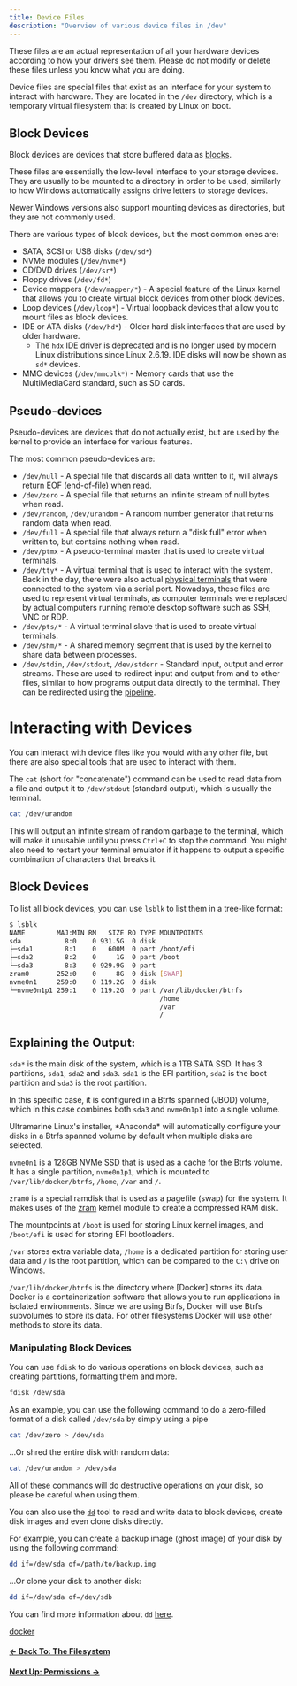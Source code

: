 ```yaml
---
title: Device Files
description: "Overview of various device files in /dev"
---
```



<Alert type="info">
  These files are an actual representation of all your hardware devices
  according to how your drivers see them. Please do not modify or delete these
  files unless you know what you are doing.
</Alert>

Device files are special files that exist as an interface for your system to interact with hardware.
They are located in the `/dev` directory, which is a temporary virtual filesystem that is created by Linux on boot.

## Block Devices

Block devices are devices that store buffered data as [blocks](<https://en.wikipedia.org/wiki/Block_(data_storage)>).

These files are essentially the low-level interface to your storage devices. They are usually to be mounted to a directory in order to be used,
similarly to how Windows automatically assigns drive letters to storage devices.

Newer Windows versions also support mounting devices as directories, but they are not commonly used.

There are various types of block devices, but the most common ones are:

- SATA, SCSI or USB disks (`/dev/sd*`)
- NVMe modules (`/dev/nvme*`)
- CD/DVD drives (`/dev/sr*`)
- Floppy drives (`/dev/fd*`)
- Device mappers (`/dev/mapper/*`) - A special feature of the Linux kernel that allows you to create virtual block devices from other block devices.
- Loop devices (`/dev/loop*`) - Virtual loopback devices that allow you to mount files as block devices.
- IDE or ATA disks (`/dev/hd*`) - Older hard disk interfaces that are used by older hardware.
  - The `hdx` IDE driver is deprecated and is no longer used by modern Linux distributions since Linux 2.6.19. IDE disks will now be shown as `sd*` devices.
- MMC devices (`/dev/mmcblk*`) - Memory cards that use the MultiMediaCard standard, such as SD cards.

## Pseudo-devices

Pseudo-devices are devices that do not actually exist, but are used by the kernel to provide an interface for various features.

The most common pseudo-devices are:

- `/dev/null` - A special file that discards all data written to it, will always return EOF (end-of-file) when read.
- `/dev/zero` - A special file that returns an infinite stream of null bytes when read.
- `/dev/random`, `/dev/urandom` - A random number generator that returns random data when read.
- `/dev/full` - A special file that always return a "disk full" error when written to, but contains nothing when read.
- `/dev/ptmx` - A pseudo-terminal master that is used to create virtual terminals.
- `/dev/tty*` - A virtual terminal that is used to interact with the system. Back in the day, there were also actual [physical terminals](https://en.wikipedia.org/wiki/Computer_terminal) that were connected to the system via a serial port. Nowadays, these files are used to represent virtual terminals, as computer terminals were replaced by actual computers running remote desktop software such as SSH, VNC or RDP.
- `/dev/pts/*` - A virtual terminal slave that is used to create virtual terminals.
- `/dev/shm/*` - A shared memory segment that is used by the kernel to share data between processes.
- `/dev/stdin`, `/dev/stdout`, `/dev/stderr` - Standard input, output and error streams. These are used to redirect input and output from and to other files, similar to how programs output data directly to the terminal. They can be redirected using the [pipeline](/en/linux/shell#the-pipeline).

# Interacting with Devices

You can interact with device files like you would with any other file, but there are also special tools that are used to interact with them.

The `cat` (short for "concatenate") command can be used to read data from a file and output it to `/dev/stdout` (standard output), which is usually the terminal.

```sh
cat /dev/urandom
```

This will output an infinite stream of random garbage to the terminal, which will make it unusable until you press `Ctrl+C` to stop the command. You might also need to restart your terminal emulator if it happens to output
a specific combination of characters that breaks it.

## Block Devices

To list all block devices, you can use `lsblk` to list them in a tree-like format:

```sh
$ lsblk
NAME        MAJ:MIN RM   SIZE RO TYPE MOUNTPOINTS
sda           8:0    0 931.5G  0 disk
├─sda1        8:1    0   600M  0 part /boot/efi
├─sda2        8:2    0     1G  0 part /boot
└─sda3        8:3    0 929.9G  0 part
zram0       252:0    0     8G  0 disk [SWAP]
nvme0n1     259:0    0 119.2G  0 disk
└─nvme0n1p1 259:1    0 119.2G  0 part /var/lib/docker/btrfs
                                      /home
                                      /var
                                      /
```

## Explaining the Output:

`sda*` is the main disk of the system, which is a 1TB SATA SSD. It has 3 partitions, `sda1`, `sda2` and `sda3`. `sda1` is the EFI partition, `sda2` is the boot partition and `sda3` is the root partition.

In this specific case, it is configured in a Btrfs spanned (JBOD) volume, which in this case combines both `sda3` and `nvme0n1p1` into a single volume.

<Alert type="info">
  Ultramarine Linux's installer, *Anaconda* will automatically configure your
  disks in a Btrfs spanned volume by default when multiple disks are selected.
</Alert>

`nvme0n1` is a 128GB NVMe SSD that is used as a cache for the Btrfs volume. It has a single partition, `nvme0n1p1`, which is mounted to `/var/lib/docker/btrfs`, `/home`, `/var` and `/`.

`zram0` is a special ramdisk that is used as a pagefile (swap) for the system. It makes uses of the [zram](https://en.wikipedia.org/wiki/Zram) kernel module to create a compressed RAM disk.

The mountpoints at `/boot` is used for storing Linux kernel images, and `/boot/efi` is used for storing EFI bootloaders.

`/var` stores extra variable data, `/home` is a dedicated partition for storing user data and `/` is the root partition, which can be compared to the `C:\` drive on Windows.

`/var/lib/docker/btrfs` is the directory where [Docker] stores its data. Docker is a containerization software that allows you to run applications in isolated environments.
Since we are using Btrfs, Docker will use Btrfs subvolumes to store its data. For other filesystems Docker will use other methods to store its data.

### Manipulating Block Devices

You can use `fdisk` to do various operations on block devices, such as creating partitions, formatting them and more.

```sh
fdisk /dev/sda
```

As an example, you can use the following command to do a zero-filled format of a disk called `/dev/sda` by simply using a pipe

```sh
cat /dev/zero > /dev/sda
```

...Or shred the entire disk with random data:

```sh
cat /dev/urandom > /dev/sda
```

All of these commands will do destructive operations on your disk, so please be careful when using them.

You can also use the [`dd`](<https://en.wikipedia.org/wiki/Dd_(Unix)>) tool to read and write data to block devices, create disk images and even clone disks directly.

For example, you can create a backup image (ghost image) of your disk by using the following command:

```sh
dd if=/dev/sda of=/path/to/backup.img
```

...Or clone your disk to another disk:

```sh
dd if=/dev/sda of=/dev/sdb
```

You can find more information about `dd` [here](https://www.gnu.org/software/coreutils/manual/html_node/dd-invocation.html).

[docker](<https://en.wikipedia.org/wiki/Docker_(software)>)

#### [← Back To: The Filesystem](filesystem)

#### [Next Up: Permissions →](permissions)
